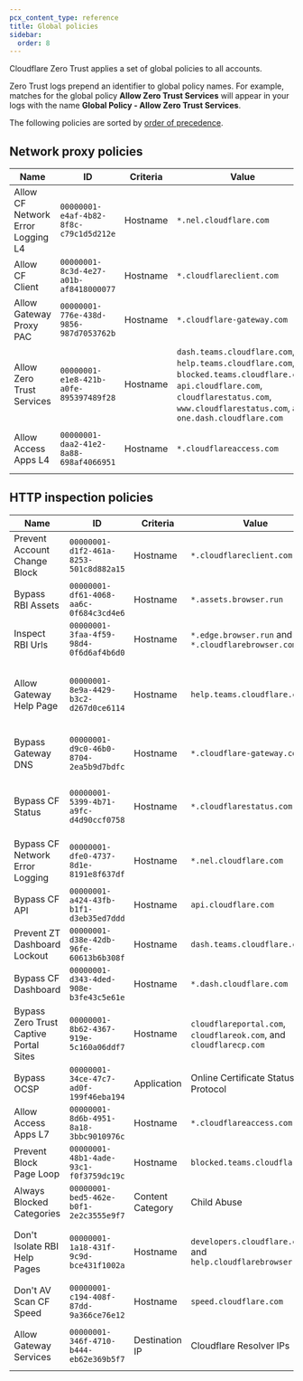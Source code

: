 ```yaml
---
pcx_content_type: reference
title: Global policies
sidebar:
  order: 8
---
```


Cloudflare Zero Trust applies a set of global policies to all accounts.

Zero Trust logs prepend an identifier to global policy names. For example, matches for the global policy **Allow Zero Trust Services** will appear in your logs with the name **Global Policy - Allow Zero Trust Services**.

The following policies are sorted by [order of precedence](/cloudflare-one/policies/gateway/order-of-enforcement/#order-of-precedence).

## Network proxy policies

| Name                              | ID                                     | Criteria | Value                                                                                                                                                                                             | Action | Description                                                                                              |
| --------------------------------- | -------------------------------------- | -------- | ------------------------------------------------------------------------------------------------------------------------------------------------------------------------------------------------- | ------ | -------------------------------------------------------------------------------------------------------- |
| Allow CF Network Error Logging L4 | `00000001-e4af-4b82-8f8c-c79c1d5d212e` | Hostname | `*.nel.cloudflare.com`                                                                                                                                                                            | allow  | Allows SNI domains for WARP registration.                                                                |
| Allow CF Client                   | `00000001-8c3d-4e27-a01b-af8418000077` | Hostname | `*.cloudflareclient.com`                                                                                                                                                                          | allow  | Allows Zero Trust client.                                                                                |
| Allow Gateway Proxy PAC           | `00000001-776e-438d-9856-987d7053762b` | Hostname | `*.cloudflare-gateway.com`                                                                                                                                                                        | allow  | Allows Gateway proxy with [PAC files](/cloudflare-one/connections/connect-devices/agentless/pac-files/). |
| Allow Zero Trust Services         | `00000001-e1e8-421b-a0fe-895397489f28` | Hostname | `dash.teams.cloudflare.com`, `help.teams.cloudflare.com`, `blocked.teams.cloudflare.com`, `api.cloudflare.com`, `cloudflarestatus.com`, `www.cloudflarestatus.com`, and `one.dash.cloudflare.com` | allow  | Allows Cloudflare Zero Trust services.                                                                   |
| Allow Access Apps L4              | `00000001-daa2-41e2-8a88-698af4066951` | Hostname | `*.cloudflareaccess.com`                                                                                                                                                                          | allow  | Allows [Cloudflare Access](/cloudflare-one/policies/access/) applications.                               |

## HTTP inspection policies

| Name                                   | ID                                     | Criteria         | Value                                                              | Action    | Description                                                                                                                                    |
| -------------------------------------- | -------------------------------------- | ---------------- | ------------------------------------------------------------------ | --------- | ---------------------------------------------------------------------------------------------------------------------------------------------- |
| Prevent Account Change Block           | `00000001-d1f2-461a-8253-501c8d882a15` | Hostname         | `*.cloudflareclient.com`                                           | bypass    | Ensures users cannot accidentally block themselves from making account changes.                                                                |
| Bypass RBI Assets                      | `00000001-df61-4068-aa6c-0f684c3cd4e6` | Hostname         | `*.assets.browser.run`                                             | bypass    | Required for [Browser Isolation](/cloudflare-one/policies/browser-isolation/).                                                                 |
| Inspect RBI Urls                       | `00000001-3faa-4f59-98d4-0f6d6af4b6d0` | Hostname         | `*.edge.browser.run` and `*.cloudflarebrowser.com`                 | bypass    | Required for Browser Isolation.                                                                                                                |
| Allow Gateway Help Page                | `00000001-8e9a-4429-b3c2-d267d0ce6114` | Hostname         | `help.teams.cloudflare.com`                                        | allow     | Used by the WARP client to check if Gateway is on by inspecting the certificate and checking if it is properly installed on the client device. |
| Bypass Gateway DNS                     | `00000001-d9c0-46b0-8704-2ea5b9d7bdfc` | Hostname         | `*.cloudflare-gateway.com`                                         | bypass    | Ensures requests to the `cloudflare-gateway.com` DNS endpoint will not be inspected.                                                           |
| Bypass CF Status                       | `00000001-5399-4b71-a9fc-d4d90ccf0758` | Hostname         | `*.cloudflarestatus.com`                                           | bypass    | Bypasses `cloudflarestatus.com` so users can reach the status page in case of a Gateway outage.                                                |
| Bypass CF Network Error Logging        | `00000001-dfe0-4737-8d1e-8191e8f637df` | Hostname         | `*.nel.cloudflare.com`                                             | bypass    | Bypasses `*.nel.cloudflarestatus.com` for Cloudflare's network error logging feature.                                                          |
| Bypass CF API                          | `00000001-a424-43fb-b1f1-d3eb35ed7ddd` | Hostname         | `api.cloudflare.com`                                               | bypass    | Bypasses Cloudflare's API endpoint.                                                                                                            |
| Prevent ZT Dashboard Lockout           | `00000001-d38e-42db-96fe-60613b6b308f` | Hostname         | `dash.teams.cloudflare.com`                                        | bypass    | Prevents users from being locked out of the Zero Trust dashboard.                                                                              |
| Bypass CF Dashboard                    | `00000001-d343-4ded-908e-b3fe43c5e61e` | Hostname         | `*.dash.cloudflare.com`                                            | bypass    | Bypasses the Cloudflare dashboard and subdomains.                                                                                              |
| Bypass Zero Trust Captive Portal Sites | `00000001-8b62-4367-919e-5c160a06ddf7` | Hostname         | `cloudflareportal.com`, `cloudflareok.com`, and `cloudflarecp.com` | bypass    | Bypasses the Zero Trust captive portal detection sites.                                                                                        |
| Bypass OCSP                            | `00000001-34ce-47c7-ad0f-199f46eba194` | Application      | Online Certificate Status Protocol                                 | bypass    | Enables OCSP stapling.                                                                                                                         |
| Allow Access Apps L7                   | `00000001-8d6b-4951-8a18-3bbc9010976c` | Hostname         | `*.cloudflareaccess.com`                                           | allow     | Allows Cloudflare Access applications.                                                                                                         |
| Prevent Block Page Loop                | `00000001-48b1-4ade-93c1-f0f3759dc19c` | Hostname         | `blocked.teams.cloudflare.com`                                     | bypass    | Prevents an infinite loop on the Gateway block page.                                                                                           |
| Always Blocked Categories              | `00000001-bed5-462e-b0f1-2e2c3555e9f7` | Content Category | Child Abuse                                                        | block     | Blocks child abuse materials.                                                                                                                  |
| Don't Isolate RBI Help Pages           | `00000001-1a18-431f-9c9d-bce431f1002a` | Hostname         | `developers.cloudflare.com` and `help.cloudflarebrowser.com`       | noisolate | Prevents browser isolation of Cloudflare developer docs and help pages to help users troubleshoot configuration issues.                        |
| Don't AV Scan CF Speed                 | `00000001-c194-408f-87dd-9a366ce76e12` | Hostname         | `speed.cloudflare.com`                                             | noscan    | Allows files transferred by the Cloudflare speed test.                                                                                         |
| Allow Gateway Services                 | `00000001-346f-4710-b444-eb62e369b5f7` | Destination IP   | Cloudflare Resolver IPs                                            | allow     | Ensures traffic can reach the block page when Gateway matches DNS Block policies.                                                              |
